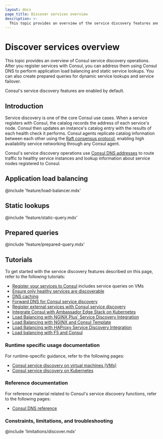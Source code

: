 ```yaml
---
layout: docs
page_title: Discover services overview
description: >-
  This topic provides an overview of the service discovery features and operations enabled by Consul DNS, including application load balancing, static lookups, and prepared queries.
---
```


# Discover services overview

This topic provides an overview of Consul service discovery operations. After you register services with Consul, you can address them using Consul DNS to perform application load balancing and static service lookups. You can also create prepared queries for dynamic service lookups and service failover.

Consul's service discovery features are enabled by default.

## Introduction

Service discovery is one of the core Consul use cases. When a service registers with Consul, the catalog records the address of each service's node. Consul then updates an instance's catalog entry with the results of each health check it performs. Consul agents replicate catalog information between each other using the [Raft consensus protocol](/consul/docs/architecture/consensus), enabling high availability service networking through any Consul agent.

Consul's service discovery operations use [Consul DNS addresses](consul/docs/discover/dns) to route traffic to healthy service instances and lookup information about service nodes registered to Consul.

## Application load balancing

@include 'feature/load-balancer.mdx'

## Static lookups

@include 'feature/static-query.mdx'

## Prepared queries

@include 'feature/prepared-query.mdx'

## Tutorials

To get started with the service discovery features described on this page, refer to the following tutorials:

- [Register your services to Consul](/consul/tutorials/get-started-vms/virtual-machine-gs-service-discovery) includes service queries on VMs
- [Ensure only healthy services are discoverable](/consul/tutorials/developer-discovery/service-registration-health-checks)
- [DNS caching](/consul/tutorials/networking/dns-caching)
- [Forward DNS for Consul service discovery](/consul/tutorials/networking/dns-forwarding)
- [Register external services with Consul service discovery](/consul/tutorials/developer-discovery/service-registration-external-services)
- [Integrate Consul with Ambassador Edge Stack on Kubernetes](/consul/tutorials/developer-mesh/service-mesh-gateway-ambassador)
- [Load Balancing with NGINX Plus' Service Discovery Integration](/consul/tutorials/load-balancing/load-balancing-nginx-plus)
- [Load Balancing with NGINX and Consul Template](/consul/tutorials/load-balancing/load-balancing-nginx)
- [Load Balancing with HAProxy Service Discovery Integration](/consul/tutorials/load-balancing/load-balancing-haproxy)
- [Load balancing with F5 and Consul](/consul/tutorials/load-balancing/load-balancing-f5)

### Runtime specific usage documentation

For runtime-specific guidance, refer to the following pages:

- [Consul service discovery on virtual machines (VMs)](/consul/docs/discover/vm)
- [Consul service discovery on Kubernetes](/consul/docs/discover/k8s)

### Reference documentation

For reference material related to Consul's service discovery functions, refer to the following pages:

- [Consul DNS reference](/consul/docs/reference/dns)

### Constraints, limitations, and troubleshooting

@include 'limitations/discover.mdx'
